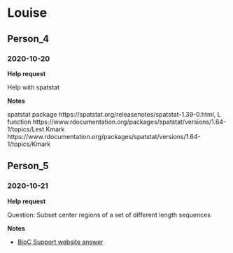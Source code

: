 # Louise

## Person_4

### 2020-10-20

**Help request**

Help with spatstat

**Notes**

spatstat package https://spatstat.org/releasenotes/spatstat-1.39-0.html,
L function https://www.rdocumentation.org/packages/spatstat/versions/1.64-1/topics/Lest
Kmark https://www.rdocumentation.org/packages/spatstat/versions/1.64-1/topics/Kmark

## Person_5

### 2020-10-21

**Help request**

Question: Subset center regions of a set of different length sequences

**Notes**

* [BioC Support website answer](https://support.bioconductor.org/p/134532/#134925)



